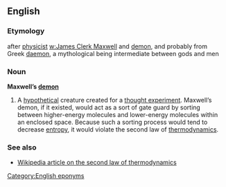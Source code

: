 ==English==
===Etymology===
after [[physicist]] [[w:James Clerk Maxwell]] and [[demon]], and probably from Greek [[daemon]], a mythological being intermediate between gods and men
===Noun===
'''Maxwell’s [[demon]]'''
{{wikipedia}}
#A [[hypothetical]] creature created for a [[thought experiment]].  Maxwell’s demon, if it existed, would act as a sort of gate guard by sorting between higher-energy molecules and lower-energy molecules within an enclosed space.  Because such a sorting process would tend to decrease [[entropy]], it would violate the second law of [[thermodynamics]].

===See also===
*[[w:Second_law_of_thermodynamics|Wikipedia article on the second law of thermodynamics]]

[[Category:English eponyms]]